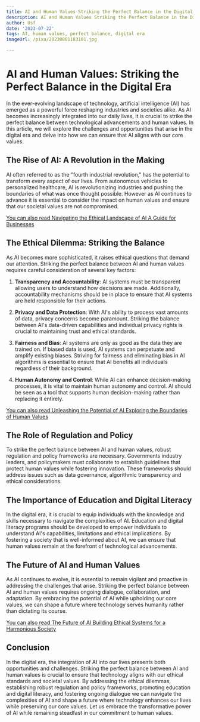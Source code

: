 ```yaml
---
title: AI and Human Values Striking the Perfect Balance in the Digital Era
description: AI and Human Values Striking the Perfect Balance in the Digital Era
author: Usf
date: '2023-07-22'
tags: AI, human values, perfect balance, digital era
imageUrl: /pixa/20230801183101.jpg

---
```

# AI and Human Values: Striking the Perfect Balance  in the  Digital Era

In the ever-evolving  landscape of technology, artificial intelligence (AI) has emerged as a powerful force reshaping industries and societies alike. As AI becomes increasingly integrated into our daily  lives, it is crucial to strike the  perfect balance between technological advancements and human  values. In this article,  we will explore the  challenges and opportunities that arise in the digital era and delve into how we can ensure that AI aligns with our core  values.

##  The Rise of AI: A Revolution in  the Making

AI  often referred to as the "fourth industrial revolution," has the potential to transform every aspect of our lives. From autonomous vehicles to personalized healthcare, AI is revolutionizing industries and pushing the boundaries of what was once thought possible. However  as AI continues to advance it is essential to consider  the impact on human values and ensure that our  societal values are not compromised.

[You can also read Navigating the Ethical Landscape of AI A Guide for Businesses](Navigating%20the%20Ethical%20Landscape%20of%20AI%20A%20Guide%20for%20Businesses)


## The Ethical Dilemma: Striking the Balance

As AI becomes more sophisticated, it raises  ethical  questions that demand our attention. Striking the  perfect balance between AI  and human values requires careful consideration of several  key factors:

1. **Transparency and Accountability**: AI systems  must be transparent allowing users to understand how decisions are made. Additionally, accountability mechanisms should be in place  to ensure that AI systems are held responsible for their actions.

2.  **Privacy and  Data Protection**: With AI's ability to process vast amounts  of data, privacy concerns become paramount. Striking the balance between AI's data-driven capabilities and individual privacy rights is crucial to maintaining trust and ethical standards.

3.  **Fairness and Bias**: AI  systems are only as good as the data they are trained on. If  biased data is used, AI systems can perpetuate and amplify existing biases. Striving for fairness  and eliminating bias in AI  algorithms is essential to ensure that AI benefits  all  individuals regardless of  their background.

4. **Human Autonomy and Control**: While AI can enhance  decision-making processes, it is vital to maintain human autonomy and control. AI should be seen as a tool that supports human decision-making rather than replacing it entirely.

[You can also read Unleashing the  Potential  of AI Exploring the Boundaries of Human Values](Unleashing%20the%20Potential%20of%20AI%20Exploring%20the%20Boundaries%20of%20Human%20Values)


## The Role of  Regulation and Policy

To strike the perfect balance  between AI and human values, robust regulation and policy frameworks are necessary. Governments industry leaders, and policymakers must collaborate  to establish guidelines that  protect  human values while fostering  innovation. These  frameworks should address issues such as data governance, algorithmic transparency and ethical  considerations.

## The Importance of Education and Digital Literacy

In  the digital  era, it is crucial to equip individuals with the knowledge  and  skills necessary  to navigate the complexities of  AI. Education and digital literacy programs should be developed to empower  individuals to understand AI's capabilities, limitations and ethical implications. By fostering a society that is well-informed about AI, we can ensure that  human values remain at the forefront of  technological advancements.

## The Future of AI and Human Values

As AI continues to evolve, it  is essential to remain vigilant and  proactive in  addressing the challenges  that arise. Striking the perfect balance between AI and human values requires ongoing dialogue, collaboration,  and  adaptation. By embracing the potential of AI while upholding our core values, we can shape a future  where technology serves humanity rather than dictating its  course.

[You can also read The Future of AI Building Ethical Systems for a Harmonious Society](The%20Future%20of%20AI%20Building%20Ethical%20Systems%20for%20a%20Harmonious%20Society)


## Conclusion

In the digital era,  the integration of AI into our lives presents both opportunities and challenges. Striking the perfect balance between AI and human values is crucial to  ensure that technology aligns with our ethical standards and societal values. By addressing the ethical dilemmas, establishing robust regulation and policy frameworks, promoting education  and digital literacy, and fostering ongoing dialogue we can navigate the complexities of AI and  shape a future where technology enhances  our lives while preserving our core values. Let us embrace the transformative power of AI while remaining steadfast in our commitment  to human values.